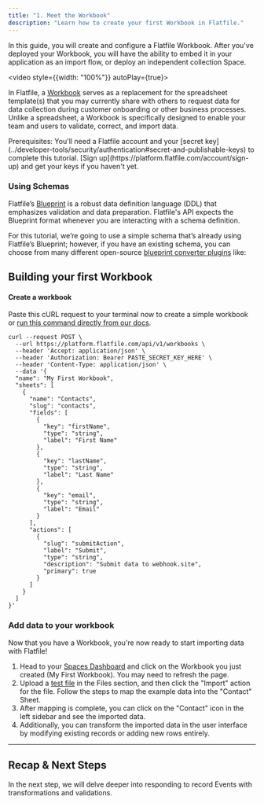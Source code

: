 ```yaml
---
title: "1. Meet the Workbook"
description: "Learn how to create your first Workbook in Flatfile."
---
```


In this guide, you will create and configure a Flatfile Workbook. After you've deployed your Workbook, you will have the ability to embed it in your application as an import flow, or deploy an independent collection Space.

<video style={{width: "100%"}} autoPlay={true}>
 <source src="https://videos.ctfassets.net/hjneo4qi4goj/6tpIySgKeIUQjPSGhlpmR8/24599361320fcf1dd799d168a2e799aa/MAIN_COMPOSITION_-_sped-up.mp4" type="video/mp4"/>
</video>

In Flatfile, a <Tooltip tip="Learn more about Workbooks">[Workbook](../concepts/workbooks)</Tooltip> serves as a replacement for the spreadsheet template(s) that you may currently share with others to request data for data collection during customer onboarding or other business processes. Unlike a spreadsheet, a Workbook is specifically designed to enable your team and users to validate, correct, and import data.

<Info>
Prerequisites: You'll need a Flatfile account and your [secret key](../developer-tools/security/authentication#secret-and-publishable-keys) to complete this tutorial. [Sign up](https://platform.flatfile.com/account/sign-up) and get your keys if you haven't yet.
</Info>

### Using Schemas

Flatfile’s <Tooltip tip="Learn more about Blueprint">[Blueprint](../blueprint/overview)</Tooltip> is a robust data definition language (DDL) that emphasizes validation and data preparation. Flatfile's API expects the Blueprint format whenever you are interacting with a schema definition.

For this tutorial, we’re going to use a simple schema that’s already using Flatfile’s Blueprint; 
however, if you have an existing schema, you can choose from many different open-source [blueprint converter plugins](https://flatfile.com/plugins) like:

<CardGroup cols={4}>
  <Card color="#CB3837" title="@flatfile/plugin-json-schema" icon="npm" href="https://flatfile.com/plugins/json-schema">
  </Card>
  <Card color="#CB3837" title="@flatfile/plugin-sql-ddl" icon="npm" href="https://flatfile.com/plugins/sql-ddl">
  </Card>
  <Card color="#CB3837" title="@flatfile/plugin-openapi" icon="npm" href="https://flatfile.com/plugins/openapi">
  </Card>
  <Card color="#CB3837" title="@flatfile/plugin-graphql" icon="npm" href="https://flatfile.com/plugins/graphql">
  </Card>
</CardGroup>

## Building your first Workbook

#### Create a workbook 

Paste this cURL request to your terminal now to create a simple workbook or [run this command directly from our docs](https://flatfile.stoplight.io/docs/v10/tjt005wdogklo-create-a-sample-workbook).

```shell Shell / cURL
curl --request POST \
  --url https://platform.flatfile.com/api/v1/workbooks \
  --header 'Accept: application/json' \
  --header 'Authorization: Bearer PASTE_SECRET_KEY_HERE' \
  --header 'Content-Type: application/json' \
  --data '{
  "name": "My First Workbook",
  "sheets": [
    {
      "name": "Contacts",
      "slug": "contacts",
      "fields": [
        {
          "key": "firstName",
          "type": "string",
          "label": "First Name"
        },
        {
          "key": "lastName",
          "type": "string",
          "label": "Last Name"
        },
        {
          "key": "email",
          "type": "string",
          "label": "Email"
        }
      ],
      "actions": [
        {
          "slug": "submitAction",
          "label": "Submit",
          "type": "string",
          "description": "Submit data to webhook.site",
          "primary": true
        }
      ]
    }
  ]
}'
```

### Add data to your workbook

Now that you have a Workbook, you're now ready to start importing data with Flatfile! 

1. Head to your [Spaces Dashboard](https://platform.flatfile.com) and click on 
the Workbook you just created (My First Workbook). You may need to refresh the page.
2. Upload a [test file](https://FlatFilers.github.io/Guides/quickstart/getting-started.csv) in the Files section, and then click the "Import" action for the file. Follow the steps to map the example data into the "Contact" Sheet. 
3. After mapping is complete, you can click on the "Contact" icon in the left sidebar and see the imported data. 
4. Additionally, you can transform the imported data in the user interface by modifying existing records or adding new rows entirely.

---

## Recap & Next Steps

In the next step, we will delve deeper into responding to record Events with transformations and validations.
